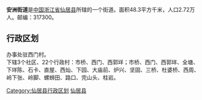 {{中国乡级行政区
| 行政区全称 = 安洲街道
| 景观照片文件名 = 
| 景观照片描述 = 
| 汉语拼音 = 
| 通用拼音 = 
| 注音符號 = 
| 上级行政区 = [[浙江省|浙江省]][[仙居县|仙居县]]
| 行政区类别 = [[街道|街道]]
| 行政区划代码 = 
| 地理坐标 = {{coord|28.443|N|120.321|E|display=inline,title|scale:80000_region:CN}}
| 总面积 = 48.3[[平方公里|平方公里]]
| 户籍人口 = 2.72万人
| 户籍人口年份 = 04
| 常住人口 = 
| 人口密度 = 
| 常住人口年份 = 
| 领导人职务1 =
| 领导人姓名1 =
| 领导人职务2 = 
| 领导人姓名2 = 
| 行政区划 = 25个[[村委会|村委会]]
| 官方网站 =
| 政府驻地 =南门村
| 邮政编码 = 317300
| 毗邻行政区 = 
| 位置图文件名 = 
| 位置图描述 = 
}}

'''安洲街道'''是[[中国|中国]][[浙江省|浙江省]][[仙居县|仙居县]]所辖的一个街道。面积48.3平方千米，人口2.72万人。邮编：317300。

== 行政区划 ==
办事处驻西门村。<br />
下辖3个社区、22个行政村：市桥、西门、西郭垟；市桥、西门、西郭垟、全塘、下垟陈、石卡、直屋、西灿、下园、大庙前、炉兴、坚固、三桥、杜婆桥、西周、岭下张、岭脚、螺蛳田、路口、完山头、柱岩。


{{仙居县行政区划}}
[[Category:仙居县行政区划|Category:仙居县行政区划]]
[[Category:台州市街道_(行政区划)|仙居县]]